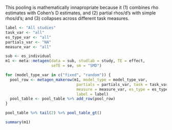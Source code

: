 This pooling is mathematically innapropriate because it (1) combines rho estimates with Cohen's D estimates, and (2) partial rhos/d's with simple rhos/d's; and (3) collapses across different task measures.

```r
label <- "All studies"
task_var <- "all"
es_type_var <- "all"
partials_var <- "NA"
measure_var <- "all"
```
```r
sub <- es_individual
m1 <- meta::metagen(data = sub, studlab = study, TE = effect,
                    seTE = se, sm = "SMD")

for (model_type_var in c("fixed", "random")) {
  pool_row <- metagen_makerow(m1, model_type = model_type_var,
                               partials = partials_var, task = task_var,
                               measure = measure_var, es_type = es_type_var,
                               label = label)
  pool_table <- pool_table %>% add_row(pool_row)
}

pool_table %>% tail(2) %>% pool_table_gt()
```
```r
summary(m1)
```
